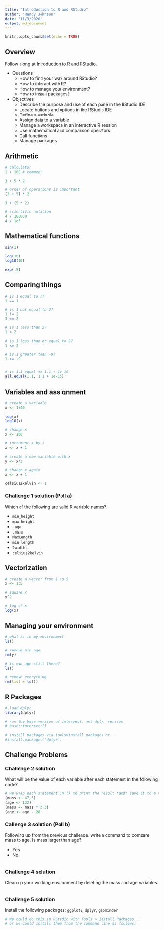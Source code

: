 ```yaml
---
title: "Introduction to R and RStudio"
author: "Randy Johnson"
date: "11/3/2020"
output: md_document
---
```


```r
knitr::opts_chunk$set(echo = TRUE)
```

## Overview

Follow along at [Introduction to R and RStudio](http://swcarpentry.github.io/r-novice-gapminder/01-rstudio-intro/index.html).

* Questions
    * How to find your way around RStudio?
    * How to interact with R?
    * How to manage your environment?
    * How to install packages?

* Objectives
    * Describe the purpose and use of each pane in the RStudio IDE
    * Locate buttons and options in the RStudio IDE
    * Define a variable
    * Assign data to a variable
    * Manage a workspace in an interactive R session
    * Use mathematical and comparison operators
    * Call functions
    * Manage packages

## Arithmetic

```r
# calculator
1 + 100 # comment

3 + 5 * 2

# order of operations is important
(3 + 5) * 2

3 + (5 * 2)

# scientific notation
4 / 100000
4 / 1e5

```

## Mathematical functions

```r

sin(1)

log(10)
log10(10)

exp(.5)

```

## Comparing things

```r

# is 1 equal to 1?
1 == 1

# is 1 not equal to 2?
1 != 2
3 == 2

# is 1 less than 2?
1 < 2

# is 1 less than or equal to 2?
1 <= 2

# is 1 greater than -9?
1 >= -9


# is 1.1 equal to 1.1 + 1e-15
all.equal(1.1, 1.1 + 1e-15)
```

## Variables and assignment

```r
# create a variable
x <- 1/40

log(x)
log10(x)

# change x
x <- 100

# increment x by 1
x <- x + 1

# create a new variable with x
y <- x*3

# change x again
x <- x + 1

celsius2kelvin <- 1
```

### Challenge 1 solution (Poll a)

Which of the following are valid R variable names?

* `min_height`
* `max.height`
* `_age`
* `.mass`
* `MaxLength`
* `min-length`
* `2widths`
* `celsius2kelvin`

## Vectorization

```r
# create a vector from 1 to 5
x <- 1:5

# square x
x^2

# log of x
log(x)
```

## Managing your environment

```r

# what is in my environment
ls()

# remove min_age
rm(y)

# is min_age still there?
ls()

# remove everything
rm(list = ls())
```

## R Packages

```r
# load dplyr
library(dplyr)

# run the base version of intersect, not dplyr version
# base::intersect()

# install packages via tools>install packages or...
#install.packages('dplyr')
```

## Challenge Problems

### Challenge 2 solution

What will be the value of each variable after each statement in the following code?

```r
# we wrap each statement in () to print the result *and* save it to a variable
(mass <- 47.5)
(age <- 122)
(mass <- mass * 2.3)
(age <- age - 20)
```

### Callenge 3 solution (Poll b)

Following up from the previous challenge, write a command to compare mass to age. Is mass larger than age?

* Yes
* No

```r

```

### Challenge 4 solution

Clean up your working environment by deleting the mass and age variables.

```r

```

### Challenge 5 solution

Install the following packages: `ggplot2`, `dplyr`, `gapminder`

```r
# We could do this in RStudio with Tools > Install Packages...
# or we could install them from the command line as follows:

```
